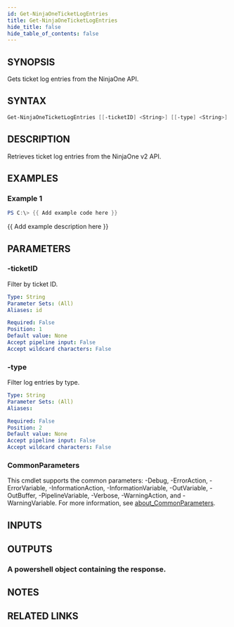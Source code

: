 ```yaml
---
id: Get-NinjaOneTicketLogEntries
title: Get-NinjaOneTicketLogEntries
hide_title: false
hide_table_of_contents: false
---
```


## SYNOPSIS

Gets ticket log entries from the NinjaOne API.

## SYNTAX

```powershell
Get-NinjaOneTicketLogEntries [[-ticketID] <String>] [[-type] <String>] [<CommonParameters>]
```

## DESCRIPTION

Retrieves ticket log entries from the NinjaOne v2 API.

## EXAMPLES

### Example 1

```powershell
PS C:\> {{ Add example code here }}
```

{{ Add example description here }}

## PARAMETERS

### -ticketID

Filter by ticket ID.

```yaml
Type: String
Parameter Sets: (All)
Aliases: id

Required: False
Position: 1
Default value: None
Accept pipeline input: False
Accept wildcard characters: False
```

### -type

Filter log entries by type.

```yaml
Type: String
Parameter Sets: (All)
Aliases:

Required: False
Position: 2
Default value: None
Accept pipeline input: False
Accept wildcard characters: False
```

### CommonParameters

This cmdlet supports the common parameters: -Debug, -ErrorAction, -ErrorVariable, -InformationAction, -InformationVariable, -OutVariable, -OutBuffer, -PipelineVariable, -Verbose, -WarningAction, and -WarningVariable. For more information, see [about_CommonParameters](http://go.microsoft.com/fwlink/?LinkID=113216).

## INPUTS

## OUTPUTS

### A powershell object containing the response.

## NOTES

## RELATED LINKS
